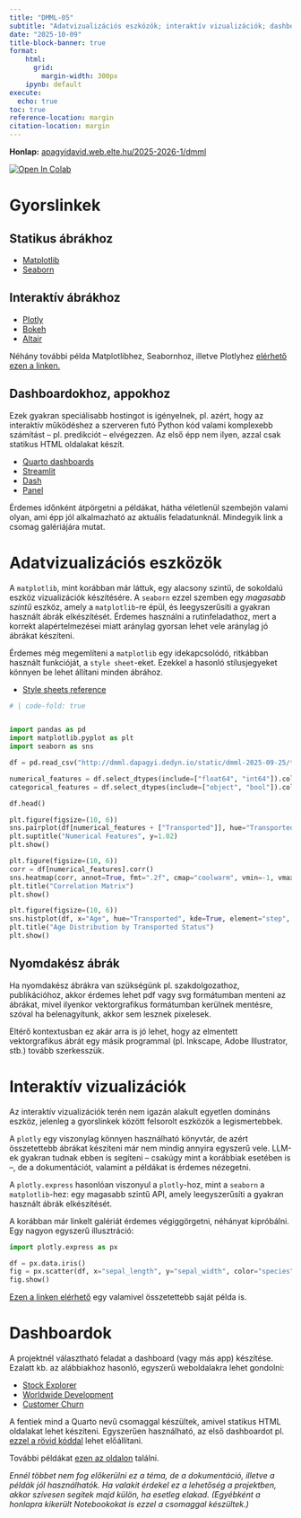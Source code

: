 ```yaml
---
title: "DMML-05"
subtitle: "Adatvizualizációs eszközök; interaktív vizualizációk; dashboardok."
date: "2025-10-09"
title-block-banner: true
format:
    html:
      grid: 
        margin-width: 300px
    ipynb: default
execute:
  echo: true
toc: true
reference-location: margin
citation-location: margin
---
```

<strong>Honlap:</strong> [apagyidavid.web.elte.hu/2025-2026-1/dmml](https://apagyidavid.web.elte.hu/2025-2026-1/dmml){target="_blank"}

<a target="_blank" href="https://colab.research.google.com/github/dapagyi/dmml-web/blob/gh-pages/notebooks/dmml-05.ipynb"><img src="https://colab.research.google.com/assets/colab-badge.svg" alt="Open In Colab"/></a>

# Gyorslinkek

## Statikus ábrákhoz

- [Matplotlib](https://matplotlib.org/stable/gallery/index.html){target="_blank"}
- [Seaborn](https://seaborn.pydata.org/examples/index.html){target="_blank"}

## Interaktív ábrákhoz

- [Plotly](https://plotly.com/python/){target="_blank"}
- [Bokeh](https://docs.bokeh.org/en/latest/docs/gallery.html){target="_blank"}
- [Altair](https://altair-viz.github.io/gallery/index.html){target="_blank"}

Néhány további példa Matplotlibhez, Seabornhoz, illetve Plotlyhez [elérhető ezen a linken.](https://python-charts.com/){target="_blank"}

## Dashboardokhoz, appokhoz

Ezek gyakran speciálisabb hostingot is igényelnek, pl. azért, hogy az interaktív működéshez a szerveren futó Python kód valami komplexebb számítást -- pl. predikciót -- elvégezzen. Az első épp nem ilyen, azzal csak statikus HTML oldalakat készít.

- [Quarto dashboards](https://quarto.org/docs/gallery/#dashboards){target="_blank"}
- [Streamlit](https://streamlit.io/gallery){target="_blank"}
- [Dash](https://plotly.com/examples/){target="_blank"}
- [Panel](https://panel.holoviz.org/gallery/index.html){target="_blank"}

Érdemes időnként átpörgetni a példákat, hátha véletlenül szembejön valami olyan, ami épp jól alkalmazható az aktuális feladatunknál. Mindegyik link a csomag galériájára mutat.

# Adatvizualizációs eszközök

A `matplotlib`, mint korábban már láttuk, egy alacsony szintű, de sokoldalú eszköz vizualizációk készítésére. A `seaborn` ezzel szemben egy _magasabb szintű_ eszköz, amely a `matplotlib`-re épül, és leegyszerűsíti a gyakran használt ábrák elkészítését. Érdemes használni a rutinfeladathoz, mert a korrekt alapértelmezései miatt aránylag gyorsan lehet vele aránylag jó ábrákat készíteni.

Érdemes még megemlíteni a `matplotlib` egy idekapcsolódó, ritkábban használt funkcióját, a `style sheet`-eket. Ezekkel a hasonló stílusjegyeket könnyen be lehet állítani minden ábrához.

- [Style sheets reference](https://matplotlib.org/stable/gallery/style_sheets/style_sheets_reference.html){target="_blank"}

```python
# | code-fold: true


import pandas as pd
import matplotlib.pyplot as plt
import seaborn as sns

df = pd.read_csv("http://dmml.dapagyi.dedyn.io/static/dmml-2025-09-25/train.csv")

numerical_features = df.select_dtypes(include=["float64", "int64"]).columns.tolist()
categorical_features = df.select_dtypes(include=["object", "bool"]).columns.tolist()

df.head()
```

```python
plt.figure(figsize=(10, 6))
sns.pairplot(df[numerical_features + ["Transported"]], hue="Transported", corner=True)
plt.suptitle("Numerical Features", y=1.02)
plt.show()
```

```python
plt.figure(figsize=(10, 6))
corr = df[numerical_features].corr()
sns.heatmap(corr, annot=True, fmt=".2f", cmap="coolwarm", vmin=-1, vmax=1)
plt.title("Correlation Matrix")
plt.show()
```

```python
plt.figure(figsize=(10, 6))
sns.histplot(df, x="Age", hue="Transported", kde=True, element="step", stat="count", common_norm=False)
plt.title("Age Distribution by Transported Status")
plt.show()
```

## Nyomdakész ábrák

Ha nyomdakész ábrákra van szükségünk pl. szakdolgozathoz, publikációhoz, akkor érdemes lehet pdf vagy svg formátumban menteni az ábrákat, mivel ilyenkor vektorgrafikus formátumban kerülnek mentésre, szóval ha belenagyítunk, akkor sem lesznek pixelesek.

Eltérő kontextusban ez akár arra is jó lehet, hogy az elmentett vektorgrafikus ábrát egy másik programmal (pl. Inkscape, Adobe Illustrator, stb.) tovább szerkesszük.

# Interaktív vizualizációk

Az interaktív vizualizációk terén nem igazán alakult egyetlen domináns eszköz, jelenleg a gyorslinkek között felsorolt eszközök a legismertebbek.

A `plotly` egy viszonylag könnyen használható könyvtár, de azért összetettebb ábrákat készíteni már nem mindig annyira egyszerű vele. LLM-ek gyakran tudnak ebben is segíteni -- csakúgy mint a korábbiak esetében is --, de a dokumentációt, valamint a példákat is érdemes nézegetni.

A `plotly.express` hasonlóan viszonyul a `plotly`-hoz, mint a `seaborn` a `matplotlib`-hez: egy magasabb szintű API, amely leegyszerűsíti a gyakran használt ábrák elkészítését.

A korábban már linkelt galériát érdemes végiggörgetni, néhányat kipróbálni. Egy nagyon egyszerű illusztráció:

```python
import plotly.express as px

df = px.data.iris()
fig = px.scatter(df, x="sepal_length", y="sepal_width", color="species", title="Iris Dataset")
fig.show()
```

[Ezen a linken elérhető](https://apagyidavid.web.elte.hu/EEG/results/2025-07-03/EEG1-2693-art-l/peak_viz-distance_32.0-height_0.5-moving_avg_window_1-threshold_0.25-width_3.html){target="_blank"} egy valamivel összetettebb saját példa is.

# Dashboardok

A projektnél választható feladat a dashboard (vagy más app) készítése. Ezalatt kb. az alábbiakhoz hasonló, egyszerű weboldalakra lehet gondolni:

- [Stock Explorer](https://jjallaire.github.io/stock-explorer-dashboard/){target="_blank"}
- [Worldwide Development](https://jjallaire.github.io/gapminder-dashboard/){target="_blank"}
- [Customer Churn](https://jjallaire.github.io/customer-churn-dashboard/){target="_blank"}

A fentiek mind a Quarto nevű csomaggal készültek, amivel statikus HTML oldalakat lehet készíteni. Egyszerűen használható, az első dashboardot pl. [ezzel a rövid kóddal](https://github.com/jjallaire/stock-explorer-dashboard/blob/main/dashboard.qmd){target="_blank"} lehet előállítani.

További példákat [ezen az oldalon](https://quarto.org/docs/gallery/#dashboards){target="_blank"} találni.

_Ennél többet nem fog előkerülni ez a téma, de a dokumentáció, illetve a példák jól használhatók. Ha valakit érdekel ez a lehetőség a projektben, akkor szívesen segítek majd külön, ha esetleg elakad. (Egyébként a honlapra kikerült Notebookokat is ezzel a csomaggal készültek.)_